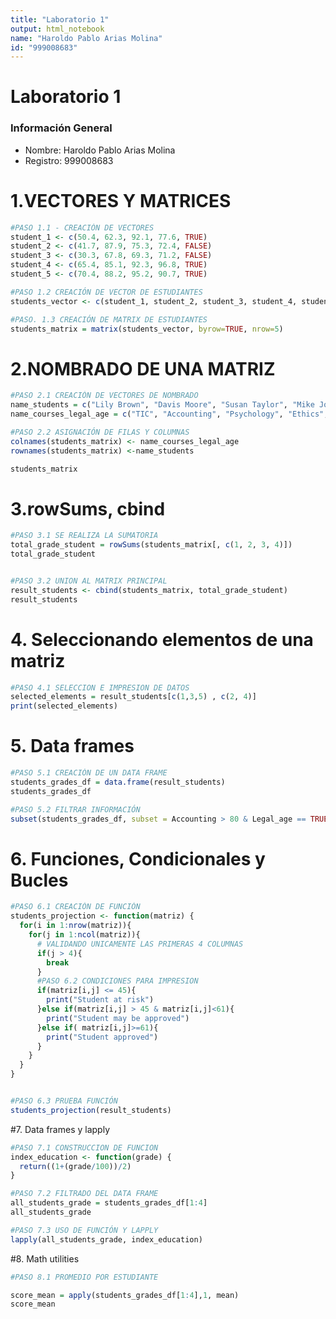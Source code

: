 ```yaml
---
title: "Laboratorio 1"
output: html_notebook
name: "Haroldo Pablo Arias Molina"
id: "999008683"
---
```



# Laboratorio 1

### Información General
- Nombre: Haroldo Pablo Arias Molina
- Registro: 999008683


# 1.VECTORES Y MATRICES
```r
#PASO 1.1 - CREACIÓN DE VECTORES
student_1 <- c(50.4, 62.3, 92.1, 77.6, TRUE)
student_2 <- c(41.7, 87.9, 75.3, 72.4, FALSE)
student_3 <- c(30.3, 67.8, 69.3, 71.2, FALSE)
student_4 <- c(65.4, 85.1, 92.3, 96.8, TRUE)
student_5 <- c(70.4, 88.2, 95.2, 90.7, TRUE)

#PASO 1.2 CREACIÓN DE VECTOR DE ESTUDIANTES
students_vector <- c(student_1, student_2, student_3, student_4, student_5)

#PASO. 1.3 CREACIÓN DE MATRIX DE ESTUDIANTES
students_matrix = matrix(students_vector, byrow=TRUE, nrow=5)
```

# 2.NOMBRADO DE UNA MATRIZ
```r
#PASO 2.1 CREACIÓN DE VECTORES DE NOMBRADO
name_students = c("Lily Brown", "Davis Moore", "Susan Taylor", "Mike Jones", "Tom Hill")
name_courses_legal_age = c("TIC", "Accounting", "Psychology", "Ethics", "Legal_age")

#PASO 2.2 ASIGNACIÓN DE FILAS Y COLUMNAS
colnames(students_matrix) <- name_courses_legal_age
rownames(students_matrix) <-name_students

students_matrix
```


# 3.rowSums, cbind
```r
#PASO 3.1 SE REALIZA LA SUMATORIA
total_grade_student = rowSums(students_matrix[, c(1, 2, 3, 4)])
total_grade_student


#PASO 3.2 UNION AL MATRIX PRINCIPAL
result_students <- cbind(students_matrix, total_grade_student) 
result_students
```

# 4. Seleccionando elementos de una matriz

```r
#PASO 4.1 SELECCION E IMPRESION DE DATOS
selected_elements = result_students[c(1,3,5) , c(2, 4)]
print(selected_elements)
```


# 5. Data frames
```r
#PASO 5.1 CREACIÓN DE UN DATA FRAME
students_grades_df = data.frame(result_students)
students_grades_df

#PASO 5.2 FILTRAR INFORMACIÓN
subset(students_grades_df, subset = Accounting > 80 & Legal_age == TRUE)

```


# 6. Funciones, Condicionales y Bucles
```r

#PASO 6.1 CREACIÓN DE FUNCIÓN
students_projection <- function(matriz) {
  for(i in 1:nrow(matriz)){
    for(j in 1:ncol(matriz)){
      # VALIDANDO UNICAMENTE LAS PRIMERAS 4 COLUMNAS
      if(j > 4){
        break
      }
      #PASO 6.2 CONDICIONES PARA IMPRESION
      if(matriz[i,j] <= 45){
        print("Student at risk")
      }else if(matriz[i,j] > 45 & matriz[i,j]<61){
        print("Student may be approved")
      }else if( matriz[i,j]>=61){
        print("Student approved")
      }
    }
  }
}


#PASO 6.3 PRUEBA FUNCIÓN
students_projection(result_students)

```

#7. Data frames y lapply
```r
#PASO 7.1 CONSTRUCCION DE FUNCION
index_education <- function(grade) {
  return((1+(grade/100))/2)
}

#PASO 7.2 FILTRADO DEL DATA FRAME
all_students_grade = students_grades_df[1:4]
all_students_grade

#PASO 7.3 USO DE FUNCIÓN Y LAPPLY
lapply(all_students_grade, index_education)
```

#8. Math utilities
```r
#PASO 8.1 PROMEDIO POR ESTUDIANTE

score_mean = apply(students_grades_df[1:4],1, mean)
score_mean
```


